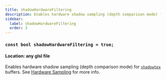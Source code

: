 ```yaml
---
title: shadowHardwareFiltering
description: Enables hardware shadow sampling (depth comparison mode) for shadowtex buffers.
sidebar:
  label: shadowHardwareFiltering
  order: 3
---
```


### `const bool shadowHardwareFiltering = true;`

#### Location: any glsl file

Enables hardware shadow sampling (depth comparison mode) for [`shadowtex`](/reference/buffers/shadowtex) buffers. See [Hardware Sampling](/reference/buffers/shadowtex) for more info.